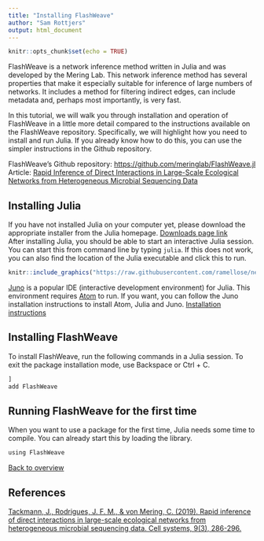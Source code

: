 ```yaml
---
title: "Installing FlashWeave"
author: "Sam Rottjers"
output: html_document
---
```


```r
knitr::opts_chunk$set(echo = TRUE)
```


FlashWeave is a network inference method written in Julia and was developed by the Mering Lab.
This network inference method has several properties that make it especially suitable for inference of large numbers of networks. It includes a method for filtering indirect edges, can include metadata and, perhaps most importantly, is very fast. 

In this tutorial, we will walk you through installation and operation of FlashWeave in a little more detail compared to the instructions available on the FlashWeave repository. Specifically, we will highlight how you need to install and run Julia. If you already know how to do this, you can use the simpler instructions in the Github repository. 

FlashWeave's Github repository: [https://github.com/meringlab/FlashWeave.jl](https://github.com/meringlab/FlashWeave.jl)  
Article: [Rapid Inference of Direct Interactions in Large-Scale Ecological Networks from Heterogeneous Microbial Sequencing Data](https://www.cell.com/cell-systems/fulltext/S2405-4712(19)30271-6?_returnURL=https%3A%2F%2Flinkinghub.elsevier.com%2Fretrieve%2Fpii%2FS2405471219302716%3Fshowall%3Dtrue)  

## Installing Julia

If you have not installed Julia on your computer yet, please download the appropriate installer from the Julia homepage. [Downloads page link](https://julialang.org/downloads/)  
After installing Julia, you should be able to start an interactive Julia session. You can start this from command line by typing `julia`. If this does not work, you can also find the location of the Julia executable and click this to run. 

```r
knitr::include_graphics("https://raw.githubusercontent.com/ramellose/networktutorials/master/Workshop%202021/julia1.png")
```

[Juno](http://docs.junolab.org/stable/) is a popular IDE (interactive development environment) for Julia. This environment requires [Atom](https://atom.io/) to run. If you want, you can follow the Juno installation instructions to install Atom, Julia and Juno. [Installation instructions](http://docs.junolab.org/stable/man/installation/)

## Installing FlashWeave

To install FlashWeave, run the following commands in a Julia session. 
To exit the package installation mode, use Backspace or Ctrl + C. 
```r
]
add FlashWeave

```

## Running FlashWeave for the first time

When you want to use a package for the first time, Julia needs some time to compile. You can already start this by loading the library. 
```r
using FlashWeave
```

[Back to overview](https://ramellose.github.io/networktutorials/overview_workshop.html)

## References

[Tackmann, J., Rodrigues, J. F. M., & von Mering, C. (2019). Rapid inference of direct interactions in large-scale ecological networks from heterogeneous microbial sequencing data. Cell systems, 9(3), 286-296.](https://www.cell.com/cell-systems/fulltext/S2405-4712(19)30271-6?_returnURL=https%3A%2F%2Flinkinghub.elsevier.com%2Fretrieve%2Fpii%2FS2405471219302716%3Fshowall%3Dtrue)